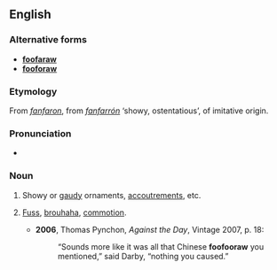 ==English==

===Alternative forms===
* '''[[foofaraw]]'''
* '''[[fooforaw]]'''

===Etymology===
From {{etyl|fr|en}} ''[[fanfaron]]'', from {{etyl|es|en}} ''[[fanfarrón]]'' ‘showy, ostentatious’, of imitative origin.

===Pronunciation===
* {{IPA|/ˈfuːfəɹɔː/}}

===Noun===
{{en-noun}}

# {{context|colloquial}} Showy or [[gaudy]] ornaments, [[accoutrements]], etc.
# {{context|colloquial}} [[fuss|Fuss]], [[brouhaha]], [[commotion]].
#* '''2006''', Thomas Pynchon, ''Against the Day'', Vintage 2007, p. 18:
#*: “Sounds more like it was all that Chinese '''foofooraw''' you mentioned,” said Darby, “nothing you caused.”